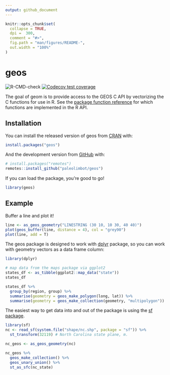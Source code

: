 ```yaml
---
output: github_document
---
```


<!-- README.md is generated from README.Rmd. Please edit that file -->

```r
knitr::opts_chunk$set(
  collapse = TRUE,
  dpi =  300,
  comment = "#>",
  fig.path = "man/figures/README-",
  out.width = "100%"
)
```

# geos

<!-- badges: start -->
![R-CMD-check](https://github.com/paleolimbot/geos/workflows/R-CMD-check/badge.svg)
[![Codecov test coverage](https://codecov.io/gh/paleolimbot/geos/branch/master/graph/badge.svg)](https://codecov.io/gh/paleolimbot/geos?branch=master)
<!-- badges: end -->

The goal of geom is to provide access to the GEOS C API by vectorizing the C functions for use in R. See the [package function reference](https://paleolimbot.github.io/geos/reference/index.html) for which functions are implemented in the R API.

## Installation

You can install the released version of geos from [CRAN](https://CRAN.R-project.org) with:

``` r
install.packages("geos")
```

And the development version from [GitHub](https://github.com/) with:

``` r
# install.packages("remotes")
remotes::install_github("paleolimbot/geos")
```

If you can load the package, you're good to go!

```r
library(geos)
```

## Example

Buffer a line and plot it!

```r
line <- as_geos_geometry("LINESTRING (30 10, 10 30, 40 40)")
plot(geos_buffer(line, distance = 4), col = "grey90")
plot(line, add = T)
```

The geos package is designed to work with [dplyr](https://dplyr.tidyverse.org/) package, so you can work with geometry vectors as a data frame column:

```r
library(dplyr)

# map data from the maps package via ggplot2
states_df <- as_tibble(ggplot2::map_data("state"))
states_df

states_df %>% 
  group_by(region, group) %>% 
  summarise(geometry = geos_make_polygon(long, lat)) %>% 
  summarise(geometry = geos_make_collection(geometry, "multipolygon"))
```

The easiest way to get data into and out of the package is using the [sf package](https://r-spatial.github.io/sf/).

```r
library(sf)
nc <- read_sf(system.file("shape/nc.shp", package = "sf")) %>%
  st_transform(32119) # North Carolina state plane, m.

nc_geos <- as_geos_geometry(nc)

nc_geos %>% 
  geos_make_collection() %>% 
  geos_unary_union() %>% 
  st_as_sfc(nc_state)
```
